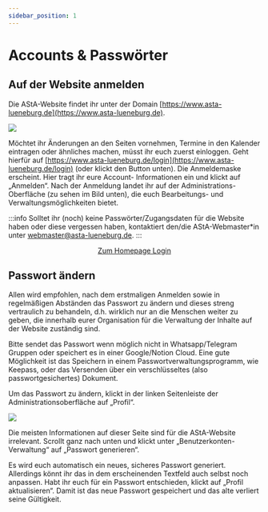 ```yaml
---
sidebar_position: 1
---
```




# Accounts & Passwörter

## Auf der Website anmelden

Die AStA-Website findet ihr unter der Domain [https://www.asta-lueneburg.de](https://www.asta-lueneburg.de).

![](/img/guide-pics/image3_new.png)


Möchtet ihr Änderungen an den Seiten vornehmen, Termine in den Kalender eintragen oder ähnliches machen, müsst ihr euch zuerst einloggen. Geht hierfür auf [https://www.asta-lueneburg.de/login](https://www.asta-lueneburg.de/login) (oder klickt den Button unten). Die Anmeldemaske erscheint. Hier tragt ihr eure Account- Informationen ein und klickt auf „Anmelden“. Nach der Anmeldung landet ihr auf der Administrations-Oberfläche (zu sehen im Bild unten), die euch Bearbeitungs- und Verwaltungsmöglichkeiten bietet.

:::info
Solltet ihr (noch) keine Passwörter/Zugangsdaten für die Website haben oder diese vergessen haben, kontaktiert den/die AStA-Webmaster*in unter webmaster@asta-lueneburg.de.
:::

<center>
    <a class="button button--primary button--lg" href="https://www.asta-lueneburg.de/login">Zum Homepage Login</a>
</center>



## Passwort ändern
 Allen wird empfohlen, nach dem erstmaligen Anmelden sowie in regelmäßigen Abständen das Passwort zu ändern und dieses streng vertraulich zu behandeln, d.h. wirklich nur an die Menschen weiter zu geben, die innerhalb eurer Organisation für die Verwaltung der Inhalte auf der Website zuständig sind.
 
 Bitte sendet das Passwort wenn möglich nicht in Whatsapp/Telegram Gruppen oder speichert es in einer Google/Notion Cloud. Eine gute Möglichkeit ist das Speichern in einem Passwortverwaltungsprogramm, wie Keepass, oder das Versenden über ein verschlüsseltes (also passwortgesichertes) Dokument.
 
Um das Passwort zu ändern, klickt in der linken Seitenleiste der Administrationsoberfläche auf „Profil“.

![](/img/guide-pics/image6.jpeg)

Die meisten Informationen auf dieser Seite sind für die AStA-Website irrelevant. Scrollt ganz nach unten und klickt unter „Benutzerkonten-Verwaltung“ auf „Passwort generieren“. 

<ImageAside src="/img/guide-pics/image7.jpeg">
    Es wird euch automatisch ein neues, sicheres Passwort generiert. Allerdings könnt ihr das in dem erscheinenden Textfeld auch selbst noch anpassen. Habt ihr euch für ein Passwort entschieden, klickt auf „Profil aktualisieren“. Damit ist das neue Passwort gespeichert und das alte verliert seine Gültigkeit.  
</ImageAside>

<!-- <div style={{ display: 'flex', alignItems: 'start', gap: '2rem' }}>
    <img src="/img/guide-pics/image7.jpeg" style={{ width: '100%', flex: '0 0 50%', display: 'block' }}/>
    <p style={{flex: 1}}>
        Es wird euch automatisch ein neues, sicheres Passwort generiert. Allerdings könnt ihr das in dem erscheinenden Textfeld auch selbst noch anpassen. Habt ihr euch für ein Passwort entschieden, klickt auf „Profil aktualisieren“. Damit ist das neue Passwort gespeichert und das alte verliert seine Gültigkeit.  
    </p>
</div> -->



